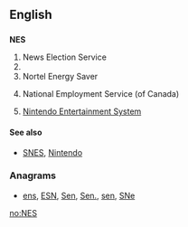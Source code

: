 {{also|nes|ness|Nes|Ness|-ness}}
==English==

==={{initialism-old|en}}===
'''NES'''

# News Election Service
# {{w|National Election Studies}}
# Nortel Energy Saver
# {{context|Canada}} National Employment Service (of Canada)
# {{context|video games}} [[w:Nintendo Entertainment System|Nintendo Entertainment System]]

====See also====
* {{sense|video games}} [[SNES]], [[Nintendo]]

===Anagrams===
* [[ens#English|ens]], [[ESN#English|ESN]], [[Sen#English|Sen]], [[Sen.#English|Sen.]], [[sen#English|sen]], [[SNe#English|SNe]]

[[no:NES]]